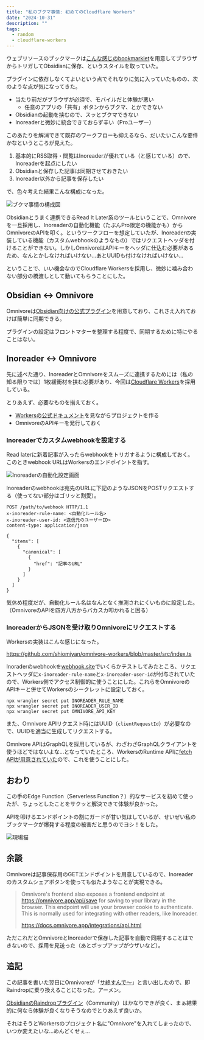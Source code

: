 ```yaml
---
title: "私のブクマ事情: 初めてのCloudflare Workers"
date: "2024-10-31"
description: ""
tags:
  - random
  - cloudflare-workers
---
```


ウェブリソースのブックマークは[こんな感じのbookmarklet](https://gist.github.com/kepano/90c05f162c37cf730abb8ff027987ca3)を用意してブラウザからトリガしてObsidianに保存、というスタイルを取っていた。

プラグインに依存しなくてよいという点でそれなりに気に入っていたものの、次のような点が気になってきた。

- 当たり前だがブラウザが必須で、モバイルだと体験が悪い
  - 任意のアプリの「共有」ボタンからブクマ、とかできない
- Obsidianの起動を挟むので、スッとブクマできない
- Inoreaderと微妙に統合できておらず辛い（Proユーザー）

このあたりを解消できて既存のワークフローも抑えるなら、だいたいこんな要件かなというところが見えた。

1. 基本的にRSS取得・閲覧はInoreaderが優れている（と感じている）ので、Inoreaderを起点にしたい
1. Obsidianと保存した記事は同期させておきたい
1. Inoreader以外から記事を保存したい

で、色々考えた結果こんな構成になった。

![ブクマ事情の構成図](./architecture.webp)

Obsidianとうまく連携できるRead It Later系のツールということで、Omnivoreを一旦採用し、Inoreaderの自動化機能（たぶんPro限定の機能かも）からOmnivoreのAPIを叩く。というワークフローを想定していたが、Inoreaderの実装している機能（カスタムwebhookのようなもの）ではリクエストヘッダを付けることができない。しかしOmnivoreはAPIキーをヘッダに仕込む必要があるため、なんとかしなければいけない...あとUUIDも付けなければいけない...

ということで、いい機会なのでCloudflare Workersを採用し、微妙に噛み合わない部分の橋渡しとして動いてもらうことにした。

## Obsidian ↔ Omnivore

Omnivoreは[Obsidian向けの公式プラグイン](https://github.com/omnivore-app/obsidian-omnivore)を用意しており、これさえ入れておけば簡単に同期できる。

プラグインの設定はフロントマターを整理する程度で、同期するために特にやることはない。

## Inoreader ↔ Omnivore

先に述べた通り、InoreaderとOmnivoreをスムーズに連携するためには（私の知る限りでは）1枚緩衝材を挟む必要があり、今回は[Cloudflare Workers](https://developers.cloudflare.com/workers/)を採用している。

とりあえず、必要なものを揃えておく。

- [Workersの公式ドキュメント](https://developers.cloudflare.com/workers/get-started/guide/)を見ながらプロジェクトを作る
- OmnivoreのAPIキーを発行しておく

### Inoreaderでカスタムwebhookを設定する

Read laterに新着記事が入ったらwebhookをトリガするように構成しておく。このときwebhook URLはWorkersのエンドポイントを指す。

![Inoreaderの自動化設定画面](./inoreader.png)

Inoreaderのwebhookは宛先のURLに下記のようなJSONをPOSTリクエストする（使ってない部分はゴリッと割愛）。

```http
POST /path/to/webhook HTTP/1.1
x-inoreader-rule-name: <自動化ルール名>
x-inoreader-user-id: <送信元のユーザーID>
content-type: application/json

{
  "items": [
    {
      "canonical": [
        {
          "href": "記事のURL"
        }
      ]
    }
  ]
}
```

気休め程度だが、自動化ルール名はなんとなく推測されにくいものに設定した。  
（OmnivoreのAPIを四方八方からバカスカ叩かれると困る）

### InoreaderからJSONを受け取りOmnivoreにリクエストする

Workersの実装はこんな感じになった。

https://github.com/shiomiyan/omnivore-workers/blob/master/src/index.ts

Inoraderのwebhookを[webhook.site](https://webhook.site/)でいくらかテストしてみたところ、リクエストヘッダに`x-inoreader-rule-name`と`x-inoreader-user-id`が付与されていたので、Workers側でアクセス制御的に使うことにした。これらをOmnivoreのAPIキーと併せてWorkersのシークレットに設定しておく。

```plaintext
npx wrangler secret put INOREADER_RULE_NAME
npx wrangler secret put INOREADER_USER_ID
npx wrangler secret put OMNIVORE_API_KEY
```

また、Omnivore APIリクエスト時にはUUID（`clientRequestId`）が必要なので、UUIDを適当に生成してリクエストする。

Omnivore APIはGraphQLを採用しているが、わざわざGraphQLクライアントを使うほどではないよな...となっていたところ、WorkersのRuntime APIに[fetch APIが用意されていた](https://developers.cloudflare.com/workers/runtime-apis/fetch/)ので、これを使うことにした。

## おわり

この手のEdge Function（Serverless Function？）的なサービスを初めて使ったが、ちょっとしたことをサクッと解決できて体験が良かった。

APIを叩けるエンドポイントの割にガードが甘い気はしているが、せいぜい私のブックマークが爆発する程度の被害だと思うのでヨシ！をした。

![現場猫](./genbaneko.png)

## 余談

Omnivoreは記事保存用のGETエンドポイントを用意しているので、Inoreaderのカスタムシェアボタンを使っても似たようなことが実現できる。

> Omnivore's frontend also exposes a frontend endpoint at https://omnivore.app/api/save for saving to your library in the browser. This endpoint will use your browser cookie to authenticate. This is normally used for integrating with other readers, like Inoreader.
>
> https://docs.omnivore.app/integrations/api.html

ただこれだとOmnivoreとInoreaderで保存した記事を自動で同期することはできないので、採用を見送った（あとポップアップがウザいなど）。

## 追記

この記事を書いた翌日にOmnivoreが「[サ終すんで〜](https://blog.omnivore.app/p/details-on-omnivore-shutting-down)」と言い出したので、即Raindropに乗り換えることになった。アーメン。

[ObsidianのRaindropプラグイン](https://github.com/kaiiiz/obsidian-raindrop-highlights-plugin)（Community）はかなりできが良く、まぁ結果的に何なら体験が良くなりそうなのでとりあえず良いか。

それはそうとWorkersのプロジェクト名に"Omnivore"を入れてしまったので、いつか変えたいな...めんどくせぇ...
